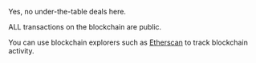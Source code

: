 Yes, no under-the-table deals here.

ALL transactions on the blockchain are public.

You can use blockchain explorers such as [Etherscan](https://etherscan.io/) to track blockchain activity.
